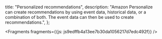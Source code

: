   title: "Personalized recommendations",
  description: "Amazon Personalize can create recommendations by using event data, historical data, or a combination of both. The event data can then be used to create recommendations.",
};






<Fragments fragments={{js: js9edffb4a13ee7b30da1056217d7edc492f}} />